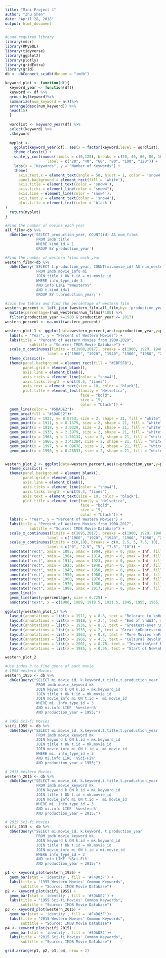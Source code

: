 ---
title: "Mini Project 4"
author: "Zhu Shen"
date: "April 28, 2018"
output: html_document
---

```{r, message=FALSE, warning=FALSE}
#Load required library
library(mdsr)
library(RMySQL)
library(tidyverse)
library(ggplot2)
library(plotly)
library(gridExtra)
library(grid)
db <- dbConnect_scidb(dbname = "imdb")
```

```{r, message = FALSE, warning = FALSE}
keyword_plot <- function(df){
  keyword_year <- function(df){
  keyword <- df %>%
  group_by(keyword)%>%
  summarize(num_keyword = n())%>%
  arrange(desc(num_keyword)) %>%
  head(15) 
  }
  
  wordlist <- keyword_year(df) %>%
  select(keyword) %>%
  .$keyword
  
  myplot <- 
    ggplot(keyword_year(df), aes(x = factor(keyword,level = wordlist), y = num_keyword)) + 
    theme_classic() + 
    scale_y_continuous(limits = c(0,120), breaks = c(20, 40, 60, 80, 100, 120),
                   label = c("20", "40", "60", "80", "100", "120")) +
    labs(x = "Keywords", y = "Number of Keywords") +
    theme(
      axis.text.x = element_text(angle = 50, hjust = 1, color = 'snow4'),
      panel.background = element_rect(fill = 'white'),
      axis.title = element_text(color = 'snow4'),
      axis.ticks = element_line(color = "snow4"),
      axis.line = element_line(color = 'snow4'),
      axis.text.y = element_text(color = 'snow4'),
      plot.title = element_text(color = 'black')
) 
  return(myplot)
}
```

```{r,message=FALSE, warning = FALSE}
#Find the number of movies each year
all_film<-db %>%
  dbGetQuery('SELECT production_year, COUNT(id) AS num_films 
              FROM imdb.title
              WHERE kind_id = 1
              GROUP BY production_year')

#Find the number of western films each year
western_film<-db %>%
  dbGetQuery('SELECT t.production_year, COUNT(mi.movie_id) AS num_westerns
              FROM imdb.movie_info mi 
              JOIN title t ON t.id = mi.movie_id
              WHERE info_type_id= 3
              AND info LIKE "%Western%"
              AND t.kind_id=1
              GROUP BY t.production_year;')

#Join two tables and find the percentage of western film
western_percent <- left_join (western_film,all_film,by= 'production_year') %>%
  mutate(percentage=(num_westerns/num_films)*100) %>%
  filter(production_year >=1900 & production_year <= 2017)
western_percent <- na.omit(western_percent)
```


```{r, message = FALSE, warning = FALSE}
western_plot_1 <- ggplot(data=western_percent,aes(x=production_year,y=percentage))+
  labs(x = "Year", y = "Percent of Western Movies") +
  labs(title = "Percent of Western Movies from 1900-2020", 
           subtitle = "Source: IMDB Movie Database") +
  scale_x_continuous(limits = c(1900,2017), breaks = c(1900, 1920, 1940, 1960, 1980, 2000, 2020),
                   label = c("1900", "1920", "1940", "1960", "1980", "2000", "2020"))+
  theme_classic()+
  theme(panel.background = element_rect(fill = "#EBF5FB"),
        panel.grid = element_blank(),
        axis.line = element_blank(), 
        axis.ticks = element_line(color = "snow4"), 
        axis.ticks.length = unit(0.5, "lines"),
        axis.text = element_text(size = 10, color = "black"),
        plot.title = element_text(family = "Helvetica", 
                                  face = "bold",
                                  size = 15, 
                                  color = "black")) +
  geom_line(color = "#5DADE2")+
  geom_area(fill = "#5DADE2")+ 
  geom_point(x = 1925, y= 8.8753, size = 2, shape = 21, fill = "white") +
  geom_point(x = 1911, y = 8.1379, size = 2, shape = 21, fill = "white") +
  geom_point(x = 1918, y = 3.0329, size = 2, shape = 21, fill = "white") +
  geom_point(x = 1933, y = 2.5979, size = 2, shape = 21, fill = "white") +
  geom_point(x = 1963, y = 1.50134, size = 2, shape = 21, fill = "white") +
  geom_point(x = 1966, y = 3.41384, size = 2, shape = 21, fill = "white") +
  geom_point(x = 1997, y = 0.09676, size = 2, shape = 21, fill = "white") +
  geom_point(x = 1990, y = 0.28533, size = 2, shape = 21, fill = "white")


western_plot_2 <- ggplot(data=western_percent,aes(x=production_year,y=percentage))+
  theme_classic() + 
  theme(panel.background = element_blank(),
        panel.grid = element_blank(),
        axis.line = element_blank(), 
        axis.ticks = element_line(color = "snow4"), 
        axis.ticks.length = unit(0.5, "lines"),
        axis.text = element_text(size = 10, color = "black"),
        plot.title = element_text(family = "Helvetica", 
                                  face = "bold",
                                  size = 15, 
                                  color = "black")) + 
  labs(x = "Year", y = "Percent of Western Movies") +
  labs(title = "Percent of Western Movies from 1900-2017", 
           subtitle = "Source: IMDB Movie Database") +
  scale_x_continuous(limits = c(1895,2017), breaks = c(1900, 1920, 1940, 1960, 1980, 2000, 2020),
                   label = c("1900", "1920", "1940", "1960", "1980", "2000", "2020")) +
  scale_y_continuous(limits = c(0,10), breaks = c(0, 2.5, 5, 7.5, 10),
                   label = c("0", "2.5", "5", "7.5", "10")) +
  annotate("rect", xmin = 1895, xmax = 1904, ymin = 0, ymax = Inf, fill = "#F7DC6F", alpha = 0.3) +
  annotate("rect", xmin = 1904, xmax = 1914, ymin = 0, ymax = Inf, fill = "#F39C12", alpha = 0.3) +
  annotate("rect", xmin = 1914, xmax = 1923, ymin = 0, ymax = Inf, fill = "#8E44AD", alpha = 0.3) +
  annotate("rect", xmin = 1923, xmax = 1940, ymin = 0, ymax = Inf, fill = "#21618C", alpha = 0.3) +
  annotate("rect", xmin = 1940, xmax = 1950, ymin = 0, ymax = Inf, fill = "#2ECC71", alpha = 0.3) +
  annotate("rect", xmin = 1950, xmax = 1960, ymin = 0, ymax = Inf, fill = "#EC7063", alpha = 0.3) +
  annotate("rect", xmin = 1960, xmax = 1970, ymin = 0, ymax = Inf, fill = "#85929E", alpha = 0.3) +
  annotate("rect", xmin = 1970, xmax = 1980, ymin = 0, ymax = Inf, fill = "#138D75", alpha = 0.3) +
  annotate("rect", xmin = 1980, xmax = 2017, ymin = 0, ymax = Inf, fill = "#5DADE2", alpha = 0.3) +
  geom_line()+
  geom_line(aes(y=percentage), size = 0.725) +
  annotate("text", x = c(1900, 1909, 1918.5, 1931.5, 1945, 1955, 1965, 1975, 2000), y = c(9.5,9.5, 9.5, 9.5, 9.5, 9.5, 9.5,9.5,9.5), label = c("Birth", "Mature", "WWI","Sound\nEra", "WWII", "Asian\nGolden\nAge", "Holly\nwood\nDecline", "New\nHolly\nwood", "Diversity\n& Tech"), color = c("#F39C12", "#F39C12", "#8E44AD", "#21618C", "#2ECC71", "#EC7063", "#85929E", "#138D75", "#5DADE2"),size = 4, family = "Helvetica")
  
ggplotly(western_plot_1) %>%
  layout(annotations = list(x = 1911, y = 8.8, text = "Relocate to \nHollywood", showarrow = F)) %>%
  layout(annotations = list(x = 1918, y = 2.4, text = "End of \nWWI", showarrow = F)) %>%
  layout(annotations = list(x = 1936, y = 8.8, text = "Greatest-ever \nOutput Era", showarrow = F)) %>%
  layout(annotations = list(x = 1933, y = 2, text = "Great \nDepression", showarrow = F)) %>%
  layout(annotations = list(x = 1963, y = 0.8, text = "More Movies \nProduce Abroad", showarrow = F)) %>%
  layout(annotations = list(x = 1966, y = 4.5, text = "Cultural Revolution\n & Abolition of\n the Hays Code", showarrow = F)) %>%
  layout(annotations = list(x = 2001, y = 0.78, text = "Invention\nof DVD", showarrow = F)) %>%
  layout(annotations = list(x = 1985, y = 0.95, text = "Start of New\nBollywood", showarrow = F))

western_plot_2

```

```{r,message = FALSE, warning = FALSE}
#Use index 3 to find genre of each movie
# 1955 Western Movies 
western_1955 <- db %>%
  dbGetQuery("SELECT mi.movie_id, k.keyword,t.title,t.production_year
              FROM imdb.movie_keyword mk
              JOIN keyword k ON k.id = mk.keyword_id
              JOIN title t ON t.id = mk.movie_id
              JOIN movie_info mi ON t.id =  mi.movie_id 
              WHERE mi. info_type_id = 3
              AND mi.info LIKE '%western%'
              AND production_year = 1955;")

# 1955 Sci-fi Movies 
scifi_1955 <- db %>%
  dbGetQuery("SELECT mi.movie_id, k.keyword,t.title,t.production_year
              FROM imdb.movie_keyword mk
              JOIN keyword k ON k.id = mk.keyword_id
              JOIN title t ON t.id = mk.movie_id
              JOIN movie_info mi ON t.id =  mi.movie_id 
              WHERE mi. info_type_id = 3
              AND mi.info LIKE '%Sci-Fi%'
              AND production_year = 1955;")

# 2015 Western Movies
western_2015 <- db %>%
  dbGetQuery("SELECT mi.movie_id, k.keyword,t.title,t.production_year
              FROM imdb.movie_keyword mk
              JOIN keyword k ON k.id = mk.keyword_id
              JOIN title t ON t.id = mk.movie_id
              JOIN movie_info mi ON t.id =  mi.movie_id 
              WHERE mi. info_type_id = 3
              AND mi.info LIKE '%western%'
              AND production_year = 2015;")

# 2015 Sci-fi Movies 
scifi_2015 <- db %>%
  dbGetQuery("SELECT mi.movie_id, k.keyword, t.production_year
              FROM imdb.movie_keyword mk
              JOIN keyword k ON k.id = mk.keyword_id
              JOIN title t ON t.id = mk.movie_id
              JOIN movie_info mi ON t.id = mi.movie_id
              WHERE info_type_id = 3
              AND info LIKE '%Sci-Fi%'
              AND production_year = 2015;")
```


```{r, fig.width = 14, fig.height = 10, message = FALSE, warning = FALSE}
p1 <- keyword_plot(western_1955) +
  geom_bar(stat = 'identity', fill = '#F4D03F') +
  labs(title = "1955 Western Movies' Common Keywords", 
       subtitle = "Source: IMDB Movie Database")
p2 <- keyword_plot(scifi_1955) +
  geom_bar(stat = 'identity', fill = '#5DADE2') +
  labs(title = "1955 Sci-fi Movies' Common Keywords", 
       subtitle = "Source: IMDB Movie Database")
p3 <- keyword_plot(western_2015) +
  geom_bar(stat = 'identity', fill = '#F4D03F')+
  labs(title = "2015 Western Movies' Common Keywords", 
       subtitle = "Source: IMDB Movie Database")
p4 <- keyword_plot(scifi_2015) +
  geom_bar(stat = 'identity', fill = '#5DADE2')+
  labs(title = "2015 Sci-fi Movies' Common Keywords", 
       subtitle = "Source: IMDB Movie Database")

grid.arrange(p1, p2, p3, p4, nrow = 2)
```

